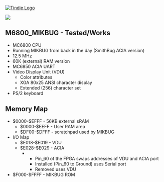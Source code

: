 <a href="https://www.tindie.com/products/land_boards/z80-6502-6809-fpga-multicomp-pcb-ep2c5-db/" >
<img src="http://land-boards.com/tindie/tindie-larges-v2.png" alt="Tindie Logo">
</img></a> 

<img src="http://land-boards.com/blwiki/images/8/8e/P971-cropped-720px.jpg"></img>

== M6800_MIKBUG - Tested/Works ==

* MC6800 CPU
* Running MIKBUG from back in the day (SmithBug ACIA version)
* 12.5 MHz
* 60K (external) RAM version
* MC6850 ACIA UART
* Video Display Unit (VDU)
** Color attributes
** XGA 80x25 ANSI character display
** Extended (256) character set
* PS/2 keyboard

== Memory Map ==

* $0000-$EFFF - 56KB external sRAM
** $0000-$EEFF - User RAM area
** $DF00-$DFFF - scratchpad used by MIKBUG
* I/O Map
**	$E018-$E019 - VDU
**	$E028-$E029 - ACIA
**** Pin_60 of the FPGA swaps addresses of VDU and ACIA port
**** Installed (Pin_60 to Ground) uses Serial port
**** Removed uses VDU
* $F000-$FFFF - MIKBUG ROM
